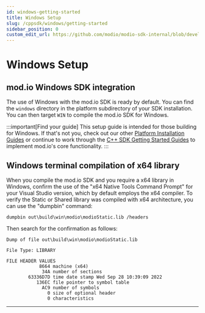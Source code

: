 ```yaml
---
id: windows-getting-started
title: Windows Setup
slug: /cppsdk/windows/getting-started
sidebar_position: 0
custom_edit_url: https://github.com/modio/modio-sdk-internal/blob/develop/platform/win32/doc/getting-started.mdx
---
```


# Windows Setup

## mod.io Windows SDK integration

The use of Windows with the mod.io SDK is ready by default. You can find the `windows` directory in the platform subdirectory of your SDK installation.
You can then target `WIN` to compile the mod.io SDK for Windows.

:::important[Find your guide]
This setup guide is intended for those building for Windows. If that's not you, check out our other [Platform Installation Guides](/cppsdk/installation#platform-installation-guides) or continue to work through the [C++ SDK Getting Started Guides](/cppsdk#getting-started) to implement mod.io's core functionality.
:::

## Windows terminal compilation of x64 library

When you compile the mod.io SDK and you require a x64 library in Windows, confirm the use of the "x64 Native Tools Command Prompt" for your Visual Studio version, which by default employs the x64 compiler. To verify the Static or Shared library was compiled with x64 architecture, you can use the "dumpbin" command:
```
dumpbin out\build\win\modio\modioStatic.lib /headers
```
Then search for the confirmation as follows:
```
Dump of file out\build\win\modio\modioStatic.lib

File Type: LIBRARY

FILE HEADER VALUES
            8664 machine (x64)
             34A number of sections
        63336D7D time date stamp Wed Sep 28 10:39:09 2022
           136EC file pointer to symbol table
             AC9 number of symbols
               0 size of optional header
               0 characteristics
```

---